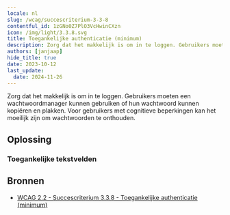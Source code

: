 ```yaml
---
locale: nl
slug: /wcag/succescriterium-3-3-8
contentful_id: 1zGNo0Z7PlO3VcHwinCXzn
icon: /img/light/3.3.8.svg
title: Toegankelijke authenticatie (minimum)
description: Zorg dat het makkelijk is om in te loggen. Gebruikers moeten een wachtwoordmanager kunnen gebruiken of hun wachtwoord kunnen kopiëren en plakken. Voor gebruikers met  cognitieve beperkingen kan het moeilijk zijn om wachtwoorden te onthouden.
authors: [janjaap]
hide_title: true
date: 2023-10-12
last_update:
  date: 2024-11-26
---
```


<Hero
  title="Toegankelijke authenticatie (minimum)"
  image="/img/light/3.3.8.svg"
  alt="WCAG 3.3.8 icon"
  prefix="Succescriterium 3.3.8"
  suffix="Niveau AA"
/>

Zorg dat het makkelijk is om in te loggen. Gebruikers moeten een wachtwoordmanager kunnen gebruiken of hun wachtwoord kunnen kopiëren en plakken. Voor gebruikers met  cognitieve beperkingen kan het moeilijk zijn om wachtwoorden te onthouden.

## Oplossing

### Toegankelijke tekstvelden

<CodeSample id="input-authentication" locale="nl"/>

## Bronnen

- [WCAG 2.2 - Succescriterium 3.3.8 - Toegankelijke authenticatie (minimum)](https://www.w3.org/Translations/WCAG22-nl/#accessible-authentication-minimum)

